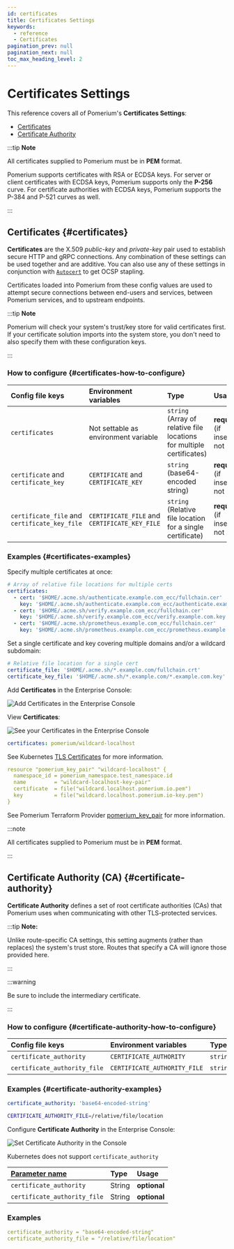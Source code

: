 ```yaml
---
id: certificates
title: Certificates Settings
keywords:
  - reference
  - Certificates
pagination_prev: null
pagination_next: null
toc_max_heading_level: 2
---
```



# Certificates Settings

This reference covers all of Pomerium's **Certificates Settings**:

- [Certificates](#certificates)
- [Certificate Authority](#certificate-authority)

:::tip **Note**

All certificates supplied to Pomerium must be in **PEM** format.

Pomerium supports certificates with RSA or ECDSA keys. For server or client certificates with ECDSA keys, Pomerium supports only the **P-256** curve. For certificate authorities with ECDSA keys, Pomerium supports the P-384 and P-521 curves as well.

:::

## Certificates {#certificates}

**Certificates** are the X.509 _public-key_ and _private-key_ pair used to establish secure HTTP and gRPC connections. Any combination of these settings can be used together and are additive. You can also use any of these settings in conjunction with [`Autocert`](/docs/reference/autocert) to get OCSP stapling.

Certificates loaded into Pomerium from these config values are used to attempt secure connections between end-users and services, between Pomerium services, and to upstream endpoints.

:::tip **Note**

Pomerium will check your system's trust/key store for valid certificates first. If your certificate solution imports into the system store, you don't need to also specify them with these configuration keys.

:::

### How to configure {#certificates-how-to-configure}

<Tabs>
<TabItem value="Core" label="Core">

| **Config file keys** | **Environment variables** | **Type** | **Usage** |
| :-- | :-- | :-- | :-- |
| `certificates` | Not settable as environment variable | `string` (Array of relative file locations for multiple certificates) | **required** (if insecure not set) |
| `certificate` and `certificate_key` | `CERTIFICATE` and `CERTIFICATE_KEY` | `string` (base64-encoded string) | **required** (if insecure not set) |
| `certificate_file` and `certificate_key_file` | `CERTIFICATE_FILE` and `CERTIFICATE_KEY_FILE` | `string` (Relative file location for a single certificate) | **required** (if insecure not set) |

### Examples {#certificates-examples}

Specify multiple certificates at once:

```yaml
# Array of relative file locations for multiple certs
certificates:
  - cert: '$HOME/.acme.sh/authenticate.example.com_ecc/fullchain.cer'
    key: '$HOME/.acme.sh/authenticate.example.com_ecc/authenticate.example.com.key'
  - cert: '$HOME/.acme.sh/verify.example.com_ecc/fullchain.cer'
    key: '$HOME/.acme.sh/verify.example.com_ecc/verify.example.com.key'
  - cert: '$HOME/.acme.sh/prometheus.example.com_ecc/fullchain.cer'
    key: '$HOME/.acme.sh/prometheus.example.com_ecc/prometheus.example.com.key'
```

Set a single certificate and key covering multiple domains and/or a wildcard subdomain:

```yaml
# Relative file location for a single cert
certificate_file: '$HOME/.acme.sh/*.example.com/fullchain.crt'
certificate_key_file: '$HOME/.acme.sh/*.example.com/*.example.com.key'
```

</TabItem>
<TabItem value="Enterprise" label="Enterprise">

Add **Certificates** in the Enterprise Console:

![Add Certificates in the Enterprise Console](./img/certificates/certs-console.png)

View **Certificates**:

![See your Certificates in the Enterprise Console](./img/certificates/certs-console-list.png)

</TabItem>
<TabItem value="Kubernetes" label="Kubernetes">

```yaml
certificates: pomerium/wildcard-localhost
```

See Kubernetes [TLS Certificates](/docs/deploy/k8s/ingress#tls-certificates) for more information.

</TabItem>
<TabItem value="Terraform" label="Terraform">

```yaml
resource "pomerium_key_pair" "wildcard-localhost" {
  namespace_id = pomerium_namespace.test_namespace.id
  name         = "wildcard-localhost-key-pair"
  certificate  = file("wildcard.localhost.pomerium.io.pem")
  key          = file("wildcard.localhost.pomerium.io-key.pem")
}
```

See Pomerium Terraform Provider [pomerium_key_pair](https://registry.terraform.io/providers/pomerium/pomerium/latest/docs/resources/key_pair) for more information.

</TabItem>

</Tabs>

:::note

All certificates supplied to Pomerium must be in **PEM** format.

:::

## Certificate Authority (CA) {#certificate-authority}

**Certificate Authority** defines a set of root certificate authorities (CAs) that Pomerium uses when communicating with other TLS-protected services.

:::tip **Note:**

Unlike route-specific CA settings, this setting augments (rather than replaces) the system's trust store. Routes that specify a CA will ignore those provided here.

:::

:::warning

Be sure to include the intermediary certificate.

:::

### How to configure {#certificate-authority-how-to-configure}

<Tabs>
<TabItem value="Core" label="Core">

| **Config file keys** | **Environment variables** | **Type** | **Usage** |
| :-- | :-- | :-- | :-- |
| `certificate_authority` | `CERTIFICATE_AUTHORITY` | `string` | **optional** |
| `certificate_authority_file` | `CERTIFICATE_AUTHORITY_FILE` | `string` | **optional** |

### Examples {#certificate-authority-examples}

```yaml
certificate_authority: 'base64-encoded-string'
```

```bash
CERTIFICATE_AUTHORITY_FILE=/relative/file/location
```

</TabItem>
<TabItem value="Enterprise" label="Enterprise">

Configure **Certificate Authority** in the Enterprise Console:

![Set Certificate Authority in the Console](./img/certificates/cert-authority-console.png)

</TabItem>
<TabItem value="Kubernetes" label="Kubernetes">

Kubernetes does not support `certificate_authority`

</TabItem>
<TabItem label="Terraform" value="Terraform">

| **[Parameter name](https://registry.terraform.io/providers/pomerium/pomerium/latest/docs/resources/settings)** | **Type** | **Usage** |
| :-- | :-- | :-- |
| `certificate_authority` | String | **optional** |
| `certificate_authority_file` | String | **optional** |

### Examples

```yaml
certificate_authority = "base64-encoded-string"
certificate_authority_file = "/relative/file/location"
```
</TabItem>
</Tabs>
